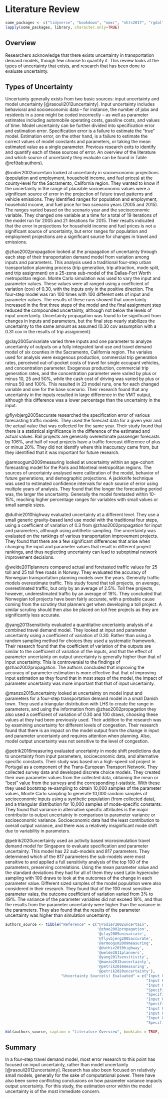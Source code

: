 # Literature Review

```r
some_packages <- c("tidyverse", "bookdown", "omxr", "nhts2017", "rgdal", "sf", "ggthemes", "lhs", "foreign", "imputeTS", "targets", "readxl", "knitr", "gridExtra", "ggspatial", "kableExtra")
lapply(some_packages, library, character.only=TRUE)
```

## Overview

Researchers acknowledge that there exists uncertainty in transportation demand models, though few choose to quantify it. This review looks at the types of uncertainty that exists, and research that has been done to evaluate uncertainty. 

## Types of Uncertainty

Uncertainty generally exists from two basic sources: input uncertainty and model uncertainty [@rasouli2012uncertainty]. Input uncertainty includes behavioral and socioeconomic data – for instance, the number of jobs and residents in a zone might be coded incorrectly – as well as parameter estimates including automobile operating costs, gasoline costs, and values of time. Model uncertainty can be further divided into specification error and estimation error. Specification error is a failure to estimate the “true” model. Estimation error, on the other hand, is a failure to estimate the correct values of model constants and parameters, or taking the mean estimated value as a single parameter. Previous research exits to identify and quantify each of these sources of error. An overview of the literature and which source of uncertainty they evaluate can be found in Table \@ref(tab:authors).

@rodier2002uncertain looked at uncertainty in socioeconomic projections (population and employment, household income, and fuel prices) at the county-level for the Sacramento, California region. They wanted to know if the uncertainty in the range of plausible socioeconomic values were a significant source of error in the projection of future travel patterns and vehicle emissions. They identified ranges for population and employment, household income, and fuel price for two scenario years (2005 and 2015). The ranges varied based on the scenario year and the socioeconomic variable. They changed one variable at a time for a total of 19 iterations of the model run for 2005 and 21 iterations for 2015. Their results indicated that the error in projections for household income and fuel prices is not a significant source of uncertainty, but error ranges for population and employment projections are a significant source for changes in travel and emissions.

@zhao2002propagation looked at the propagation of uncertainty through each step of their transportation demand model from variation among inputs and parameters. This analysis used a traditional four-step urban transportation planning process (trip generation, trip attraction, mode split, and trip assignment) on a 25-zone sub-model of the Dallas-Fort Worth metropolitan region. Monte Carlo simulation was used to vary the input and parameter values. These values were all ranged using a coefficient of variation (cov) of 0.30, with the inputs only in the positive direction. The four-step model was ran 100 times with 100 different sets of input and parameter values. The results of these runs showed that uncertainty increased in the first three steps of the model and the final assignment step reduced the compounded uncertainty, although not below the levels of input uncertainty. Uncertainty propagation was found to be significant from changes in inputs and parameters, but the final step nearly stabilizes the uncertainty to the same amount as assumed (0.30 cov assumption with a 0.31 cov in the results of trip assignment).

@clay2005univariate varied three inputs and one parameter to analyze uncertainty of outputs on a fully integrated land use and travel demand model of six counties in the Sacramento, California region. The variales used for analysis were exogenous production, commercial trip generation rates, perceived out-of-pocket costs of travel for single occupant vehicles, and concentration parameter. Exogenous production, commercial trip generation rates, and the concentration parameter were varied by plus or minus 10, 25 and 50%, while the cash cost of driving was varied by plus or minus 50 and 100%. This resulted in 23 model runs, one for each changed variable and one for the base scenario. Their research found that any uncertainty in the inputs resulted in large difference in the VMT output, although this difference was a lower percentage than the uncertainty in the input.

@flyvbjerg2005accurate researched the specification error of various forecasting traffic models. They used the forecast data for a given year and the actual value that was collected for the same year. Their study found that there is a statistical significance in the difference of the estimated and actual values. Rail projects are generally overestimate passenger forecasts by 106%, and half of road projects have a traffic forecast difference of plus or minus 20%. They did not identify where this inaccuracy came from, but they identified that it was important for future research.

@armoogum2009measuring looked at uncertainty within an age-cohort forecasting model for the Paris and Montreal metropolitan regions. The sources of uncertainty analysed were calibration of the model, behavior of future generations, and demographic projections. A jackknife technique was used to estimated confidence intervals for each source of error using multiple years of analysis. They found that the longer the forecasting period was, the larger the uncertainty. Generally the model foretasted within 10-15%, reaching higher percentage ranges for variables with small values or small sample sizes.

@duthie2010highway evaluated uncertainty at a different level. They use a small generic gravity-based land use model with the traditional four steps, using a coefficient of variation of 0.3 from @zhao2002propagation for input and parameters, although using antithetic sampling. The uncertainty was evaluated on the rankings of various transportation improvement projects. They found that there are a few significant differences that arise when changing the input and parameter values that result in different project rankings, and thus neglecting uncertainty can lead to suboptimal network improvement decisions. 

@welde2011planners compared actual and foretasted traffic values for 25 toll and 25 toll free roads in Norway. They evaluated the accuracy of Norwegian transportation planning models over the years. Generally traffic models overestimate traffic. This study found that toll projects, on average, overestimated traffic, but only by an average of 2.5%. Toll free projects, however, underestimated traffic by an average of 19%. They concluded that Norwegian toll projects have been fairly accurate, with a probable cause coming from the scrutiny that planners get when developing a toll project. A similar scrutiny should then also be placed on toll free projects as they are significantly less accurate.

@yang2013sensitivity evaluated a quantitative uncertainty analysis of a combined travel demand model. They looked at input and parameter uncertainty using a coefficient of variation of 0.30. Rather than using a random sampling method for choices they used a systematic framework. Their research found that the coefficient of variation of the outputs are similar to the coefficient of variation of the inputs, and that the effect of parameter uncertainty on output uncertainty is generally higher than that of input uncertainty. This is controversial to the findings of @zhao2002propagation. The authors concluded that improving the accuracy of parameter estimation is more effective that that of improving input estimation as they found that in most steps of the model, the impact of parameter uncertainty was more important that that of input uncertainty.

@manzo2015uncertainty looked at uncertainty on model input and parameters for a four-step transportation demand model in a small Danish town. They used a triangular distribution with LHS to create the range in parameters, and using the information from @zhao2002propagation they also used a coefficient of variation of 0.30 and 100 draws, choosing these values at they had been previously used. Their addition to the research was by examining uncertainty for different levels of congestion. Their research found that there is an impact on the model output from the change in input and parameter uncertainty and requires attention when planning. Also, model output uncertainty was not sensitive to the level of congestion.

@petrik2016measuring evaluated uncertainty in mode shift predictions due to uncertainty from input parameters, socioeconomic data, and alternative specific constants. Their study was based on a high-speed rail project in Portugal as a component of the Trans-European Transport Network. They collected survey data and developed discrete choice models. They created their own parameter values from the collected data, obtaining the mean or "best" value from the surveys and the corresponding t-statistic. With these they used bootstrap re-sampling to obtain 10,000 samples of the parameter values, Monte Carlo sampling to generate 10,000 random samples of socioeconomic inputs using a synthetic population (from collected data), and a triangular distribution for 10,000 samples of mode-specific constants. They found that variance in alternative specific attributes is the major contributor to output uncertainty in comparison to parameter variance or socioeconomic variance. Socioeconomic data had the least contribution to overall output variance, and there was a relatively insignificant mode shift due to variability in parameters.

@petrik2020uncertainty used an activity based microsimulation travel demand model for Singapore to evaluate specification and parameter uncertainty. This model has 22 sub-models and 817 parameters. They determined which of the 817 parameters the sub-models were most sensitive to and applied a full sensitivity analysis of the top 100 of the parameters, preserving correlations. Using the mean parameter value and the standard deviations they had for all of them they used Latin hypercube sampling with 100 draws to look at the outcomes of the change in each parameter value. Different sized samples of the model population were also considered in their research. They found that of the 100 most sensitive parameter vales, the outcome coefficient of variation varied from 3% to 49%. The variance of the parameter variables did not exceed 19%, and thus the results from the parameter uncertainty were higher than the variance in the parameters. They also found that the results of the parameter uncertainty was higher than simulation uncertainty.

```r
authors_source <- tibble("Reference" = c("@rodier2002uncertain", 
                                         '@zhao2002propagation', 
                                         '@clay2005univariate', 
                                         '@flyvbjerg2005accurate', 
                                         '@armoogum2009measuring', 
                                         '@duthie2010highway', 
                                         '@welde2011planners', 
                                         '@yang2013sensitivity', 
                                         '@manzo2015uncertainty', 
                                         '@petrik2016measuring', 
                                         '@petrik2020uncertainty'),
                         "Uncertainty Source(s) Evaluated" = c("Input Uncertainty", 
                                                               "Input Uncertainty & Estimation Error", 
                                                               "Input Uncertainty & Estimation Error",
                                                               "Specification Error",
                                                               "Specification Error",
                                                               "Input Uncertainty & Estimation Error",
                                                               "Specification Error",
                                                               "Input Uncertainty & Estimation Error",
                                                               "Input Uncertainty & Estimation Error",
                                                               "Input Uncertainty & Estimation Error",
                                                               "Specification Error & Estimation Error"))

kbl(authors_source, caption = "Literature Overview", booktabs = TRUE, format="markdown", longtable = FALSE)
```


## Summary

In a four-step travel demand model, most error research to this point has focused on input uncertainty, rather than model uncertainty [@rasouli2012uncertainty]. Research has also been focused on relatively small models, generally for the sake of computational power. There have also been some conflicting conclusions on how parameter variance impacts output uncertainty. For this study, the estimation error within the model uncertainty is of the most immediate concern.
